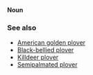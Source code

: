 '''Noun'''




===See also===

*[[American golden plover]]
*[[Black-bellied plover]]
*[[Killdeer plover]]
*[[Semipalmated plover]]